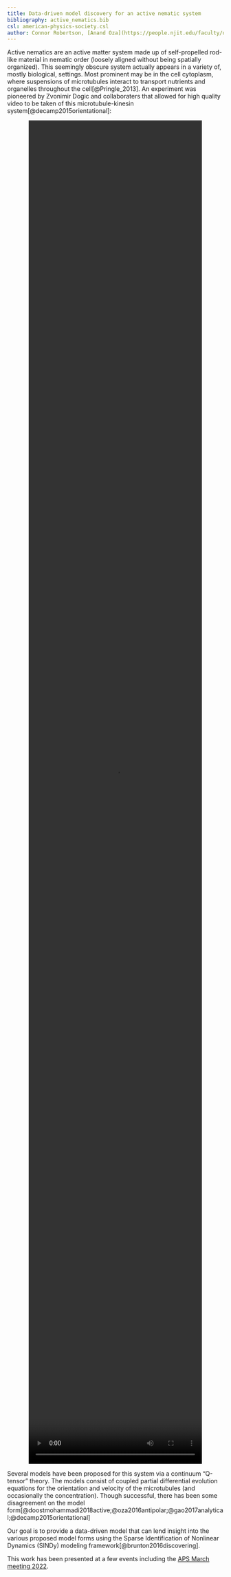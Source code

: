 ```yaml
---
title: Data-driven model discovery for an active nematic system
bibliography: active_nematics.bib
csl: american-physics-society.csl
author: Connor Robertson, [Anand Oza](https://people.njit.edu/faculty/oza), [Travis Askham](https://people.njit.edu/faculty/askham)
---
```


Active nematics are an active matter system made up of self-propelled rod-like material in nematic order (loosely aligned without being spatially organized).
This seemingly obscure system actually appears in a variety of, mostly biological, settings.
Most prominent may be in the cell cytoplasm, where suspensions of microtubules interact to transport nutrients and organelles throughout the cell[@Pringle_2013].
An experiment was pioneered by Zvonimir Dogic and collaboraters that allowed for high quality video to be taken of this microtubule-kinesin system[@decamp2015orientational]:

<div style="text-align: center;">
<video width="80%" height="80%" controls src="resources/CUT_DeCamp_2015-Supplemental_Video_1.mp4"></video>
</div>

Several models have been proposed for this system via a continuum "Q-tensor" theory.
The models consist of coupled partial differential evolution equations for the orientation and velocity of the microtubules (and occasionally the concentration).
Though successful, there has been some disagreement on the model form[@doostmohammadi2018active;@oza2016antipolar;@gao2017analytical;@decamp2015orientational]

Our goal is to provide a data-driven model that can lend insight into the various proposed model forms using the Sparse Identification of Nonlinear Dynamics (SINDy) modeling framework[@brunton2016discovering].

This work has been presented at a few events including the [APS March meeting 2022](https://meetings.aps.org/Meeting/MAR22/Session/M20.7).
